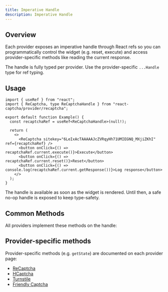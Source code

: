 ```yaml
---
title: Imperative Handle
description: Imperative Handle
---
```


## Overview

Each provider exposes an imperative handle through React refs so you can programmatically control the widget (e.g. reset, execute) and access provider-specific methods like reading the current response.

The handle is fully typed per provider. Use the provider-specific `...Handle` type for ref typing.

## Usage

```tsx
import { useRef } from "react";
import { ReCaptcha, type ReCaptchaHandle } from "react-captcha/provider/recaptcha";

export default function Example() {
  const recaptchaRef = useRef<ReCaptchaHandle>(null!);

  return (
    <>
      <ReCaptcha sitekey="6LeIxAcTAAAAAJcZVRqyHh71UMIEGNQ_MXjiZKhI" ref={recaptchaRef} />
      <button onClick={() => recaptchaRef.current.execute()}>Execute</button>
      <button onClick={() => recaptchaRef.current.reset()}>Reset</button>
      <button onClick={() => console.log(recaptchaRef.current.getResponse())}>Log response</button>
    </>
  );
}
```

The handle is available as soon as the widget is rendered. Until then, a safe no-op handle is exposed to keep type-safety.

## Common Methods

All providers implement these methods on the handle:

<AutoTypeTable path="../../packages/react-captcha/src/provider.ts" name="CaptchaHandle" />

## Provider-specific methods

Provider-specific methods (e.g. `getState`) are documented on each provider page:

- [ReCaptcha](/docs/provider/recaptcha)
- [HCaptcha](/docs/provider/hcaptcha)
- [Turnstile](/docs/provider/turnstile)
- [Friendly Captcha](/docs/provider/friendly-captcha)



